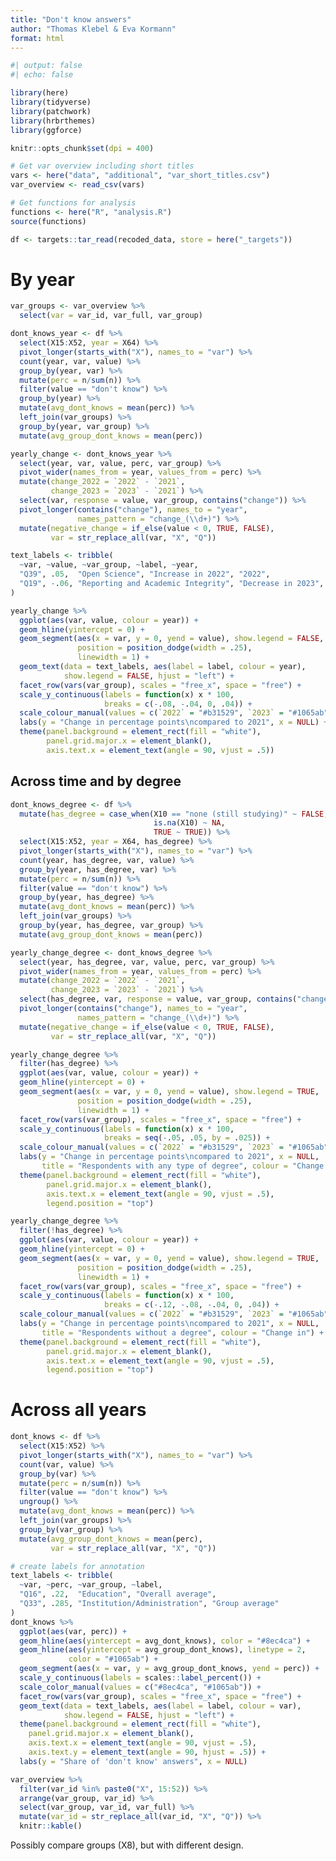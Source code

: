 ```yaml
---
title: "Don't know answers"
author: "Thomas Klebel & Eva Kormann"
format: html
---
```


```r
#| output: false
#| echo: false

library(here)
library(tidyverse)
library(patchwork)
library(hrbrthemes)
library(ggforce)

knitr::opts_chunk$set(dpi = 400)

# Get var overview including short titles
vars <- here("data", "additional", "var_short_titles.csv")
var_overview <- read_csv(vars)

# Get functions for analysis
functions <- here("R", "analysis.R")
source(functions)

df <- targets::tar_read(recoded_data, store = here("_targets"))
```

# By year
```r
var_groups <- var_overview %>% 
  select(var = var_id, var_full, var_group)

dont_knows_year <- df %>% 
  select(X15:X52, year = X64) %>% 
  pivot_longer(starts_with("X"), names_to = "var") %>% 
  count(year, var, value) %>% 
  group_by(year, var) %>% 
  mutate(perc = n/sum(n)) %>% 
  filter(value == "don't know") %>% 
  group_by(year) %>% 
  mutate(avg_dont_knows = mean(perc)) %>% 
  left_join(var_groups) %>% 
  group_by(year, var_group) %>% 
  mutate(avg_group_dont_knows = mean(perc))
```

```r
yearly_change <- dont_knows_year %>% 
  select(year, var, value, perc, var_group) %>% 
  pivot_wider(names_from = year, values_from = perc) %>% 
  mutate(change_2022 = `2022` - `2021`,
         change_2023 = `2023` - `2021`) %>% 
  select(var, response = value, var_group, contains("change")) %>% 
  pivot_longer(contains("change"), names_to = "year", 
               names_pattern = "change_(\\d+)") %>% 
  mutate(negative_change = if_else(value < 0, TRUE, FALSE),
         var = str_replace_all(var, "X", "Q"))
```


```r
text_labels <- tribble(
  ~var, ~value, ~var_group, ~label, ~year,
  "Q39", .05,  "Open Science", "Increase in 2022", "2022",
  "Q19", -.06, "Reporting and Academic Integrity", "Decrease in 2023", "2023"
)

yearly_change %>% 
  ggplot(aes(var, value, colour = year)) +
  geom_hline(yintercept = 0) +
  geom_segment(aes(x = var, y = 0, yend = value), show.legend = FALSE,
               position = position_dodge(width = .25),
               linewidth = 1) +
  geom_text(data = text_labels, aes(label = label, colour = year), 
            show.legend = FALSE, hjust = "left") +
  facet_row(vars(var_group), scales = "free_x", space = "free") +
  scale_y_continuous(labels = function(x) x * 100, 
                     breaks = c(-.08, -.04, 0, .04)) +
  scale_colour_manual(values = c(`2022` = "#b31529", `2023` = "#1065ab")) +
  labs(y = "Change in percentage points\ncompared to 2021", x = NULL) +
  theme(panel.background = element_rect(fill = "white"),
        panel.grid.major.x = element_blank(),
        axis.text.x = element_text(angle = 90, vjust = .5))
```

## Across time and by degree

```r
dont_knows_degree <- df %>% 
  mutate(has_degree = case_when(X10 == "none (still studying)" ~ FALSE,
                                is.na(X10) ~ NA,
                                TRUE ~ TRUE)) %>% 
  select(X15:X52, year = X64, has_degree) %>% 
  pivot_longer(starts_with("X"), names_to = "var") %>% 
  count(year, has_degree, var, value) %>% 
  group_by(year, has_degree, var) %>% 
  mutate(perc = n/sum(n)) %>% 
  filter(value == "don't know") %>% 
  group_by(year, has_degree) %>% 
  mutate(avg_dont_knows = mean(perc)) %>% 
  left_join(var_groups) %>% 
  group_by(year, has_degree, var_group) %>% 
  mutate(avg_group_dont_knows = mean(perc))
```

```r
yearly_change_degree <- dont_knows_degree %>% 
  select(year, has_degree, var, value, perc, var_group) %>% 
  pivot_wider(names_from = year, values_from = perc) %>% 
  mutate(change_2022 = `2022` - `2021`,
         change_2023 = `2023` - `2021`) %>% 
  select(has_degree, var, response = value, var_group, contains("change")) %>% 
  pivot_longer(contains("change"), names_to = "year", 
               names_pattern = "change_(\\d+)") %>% 
  mutate(negative_change = if_else(value < 0, TRUE, FALSE),
         var = str_replace_all(var, "X", "Q"))
```


```r
yearly_change_degree %>% 
  filter(has_degree) %>% 
  ggplot(aes(var, value, colour = year)) +
  geom_hline(yintercept = 0) +
  geom_segment(aes(x = var, y = 0, yend = value), show.legend = TRUE,
               position = position_dodge(width = .25),
               linewidth = 1) +
  facet_row(vars(var_group), scales = "free_x", space = "free") +
  scale_y_continuous(labels = function(x) x * 100, 
                     breaks = seq(-.05, .05, by = .025)) +
  scale_colour_manual(values = c(`2022` = "#b31529", `2023` = "#1065ab")) +
  labs(y = "Change in percentage points\ncompared to 2021", x = NULL,
       title = "Respondents with any type of degree", colour = "Change in") +
  theme(panel.background = element_rect(fill = "white"),
        panel.grid.major.x = element_blank(),
        axis.text.x = element_text(angle = 90, vjust = .5),
        legend.position = "top")
```

```r
yearly_change_degree %>% 
  filter(!has_degree) %>% 
  ggplot(aes(var, value, colour = year)) +
  geom_hline(yintercept = 0) +
  geom_segment(aes(x = var, y = 0, yend = value), show.legend = TRUE,
               position = position_dodge(width = .25),
               linewidth = 1) +
  facet_row(vars(var_group), scales = "free_x", space = "free") +
  scale_y_continuous(labels = function(x) x * 100, 
                     breaks = c(-.12, -.08, -.04, 0, .04)) +
  scale_colour_manual(values = c(`2022` = "#b31529", `2023` = "#1065ab")) +
  labs(y = "Change in percentage points\ncompared to 2021", x = NULL,
       title = "Respondents without a degree", colour = "Change in") +
  theme(panel.background = element_rect(fill = "white"),
        panel.grid.major.x = element_blank(),
        axis.text.x = element_text(angle = 90, vjust = .5),
        legend.position = "top")
```




# Across all years
```r
dont_knows <- df %>% 
  select(X15:X52) %>% 
  pivot_longer(starts_with("X"), names_to = "var") %>% 
  count(var, value) %>% 
  group_by(var) %>% 
  mutate(perc = n/sum(n)) %>% 
  filter(value == "don't know") %>% 
  ungroup() %>% 
  mutate(avg_dont_knows = mean(perc)) %>% 
  left_join(var_groups) %>% 
  group_by(var_group) %>% 
  mutate(avg_group_dont_knows = mean(perc),
         var = str_replace_all(var, "X", "Q"))
```

```r
# create labels for annotation
text_labels <- tribble(
  ~var, ~perc, ~var_group, ~label,
  "Q16", .22,  "Education", "Overall average",
  "Q33", .285, "Institution/Administration", "Group average"
)
dont_knows %>% 
  ggplot(aes(var, perc)) +
  geom_hline(aes(yintercept = avg_dont_knows), color = "#8ec4ca") +
  geom_hline(aes(yintercept = avg_group_dont_knows), linetype = 2, 
             color = "#1065ab") +
  geom_segment(aes(x = var, y = avg_group_dont_knows, yend = perc)) +
  scale_y_continuous(labels = scales::label_percent()) +
  scale_color_manual(values = c("#8ec4ca", "#1065ab")) +
  facet_row(vars(var_group), scales = "free_x", space = "free") +
  geom_text(data = text_labels, aes(label = label, colour = var), 
            show.legend = FALSE, hjust = "left") +
  theme(panel.background = element_rect(fill = "white"),
    panel.grid.major.x = element_blank(),
    axis.text.x = element_text(angle = 90, vjust = .5),
    axis.text.y = element_text(angle = 90, hjust = .5)) +
  labs(y = "Share of 'don't know' answers", x = NULL)
```

```r
var_overview %>% 
  filter(var_id %in% paste0("X", 15:52)) %>% 
  arrange(var_group, var_id) %>% 
  select(var_group, var_id, var_full) %>% 
  mutate(var_id = str_replace_all(var_id, "X", "Q")) %>% 
  knitr::kable()
```


Possibly compare groups (X8), but with different design.

